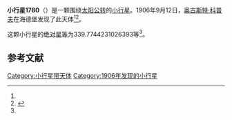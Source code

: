 {{Infobox planet
| bgcolour = #FFFFC0
| name = 1780 Kippes
| symbol = 
| image = 
| caption = 
| discovery = yes
| discovery_ref = 
| discoverer = [[奥古斯特·科普夫|奥古斯特·科普夫]]
| discovery_site = [[海德堡|海德堡]] 
| discovered = 1906年9月12日
| designations = yes
| mp_name = 
| named_after = 
| alt_names = A906 RA/ 1935 CC / 1938 UC1 / 1943 TL / 1943 VD / 1947 NB / 1951 ED2 / 1953 SA / 1957 LD / 1962 JU / 1969 RB2 / 1975 VL6 / A911 QE
| mp_category = [[主带小行星|主带小行星]]
| orbit_ref = <ref name="a">[http://ssd.jpl.nasa.gov/sbdb.cgi?sstr=1780 1780 Kippes] {{Wayback|url=http://ssd.jpl.nasa.gov/sbdb.cgi?sstr=1780 |date=20201121055831 }}，小行星數據庫瀏覽器（JPL Small-Body Database Browser）－[[美国国家航空航天局|美国国家航空航天局]]喷气推进实验室</ref>
| epoch = 2456400.5 (2013年4月18日更新)
| aphelion = {{convert|3.175456441657134|AU|km|3|abbr=on|lk=out}}
| perihelion = {{convert|2.859275163915977|AU|km|3|abbr=on}}
| semimajor = {{convert|3.017365802786555|AU|km|3|abbr=on}}
| eccentricity = 0.052393594
| period = 1914.433886 [[日|日]]<br />5.24[[儒略年|儒略年]]
| avg_speed = 
| inclination = 9.0019182349623
| asc_node = 291.0022368843317
| mean_anomaly = 
| arg_peri = 339.7744231026393
| satellites = 
| physical_characteristics = yes
| dimensions = 
| mass = 
| density = 
| surface_grav = 
| escape_velocity = 
| sidereal_day = 
| axial_tilt = 
| pole_ecliptic_lat = 
| pole_ecliptic_lon = 
| albedo = 
| temperatures= 
| temp_name1 = 
| mean_temp_1 = 
| max_temp_1 = 
| temp_name2 = 
| max_temp_2 = 
| spectral_type = 
| abs_magnitude = 339.7744231026393
}}

'''小行星1780'''（{{lang-en|1780 Kippes}}）是一颗围绕[[太阳|太阳]][[公转|公转]]的[[小行星|小行星]]。1906年9月12日，[[奥古斯特·科普夫|奥古斯特·科普夫]]在海德堡发现了此天体<ref name="a" /><ref>{{cite news|title=小行星列表|url=http://cfa-www.harvard.edu/iau/lists/NumberedMPs.txt|accessdate=2013-07-08|newspaper=哈佛大学|archive-date=2008-05-17|archive-url=https://web.archive.org/web/20080517010638/http://cfa-www.harvard.edu/iau/lists/NumberedMPs.txt|dead-url=no}}</ref>。

这颗小行星的[[绝对星等|绝对星等]]为339.7744231026393等<ref name="a" />。

==参考文献==
{{reflist}}
{{Minor Planet Number|[[小行星1779|小行星1779]]|[[小行星1781|小行星1781]]}}

{{小天体}}

[[Category:小行星带天体|Category:小行星带天体]]
[[Category:1906年发现的小行星|Category:1906年发现的小行星]]

{{asteroid-stub}}